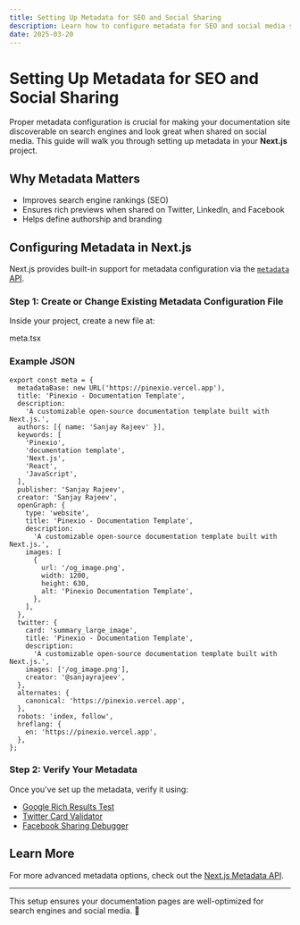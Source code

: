 ```yaml
---
title: Setting Up Metadata for SEO and Social Sharing
description: Learn how to configure metadata for SEO and social media sharing in your Next.js documentation site.
date: 2025-03-20
---
```


# Setting Up Metadata for SEO and Social Sharing

Proper metadata configuration is crucial for making your documentation site discoverable on search engines and look great when shared on social media. This guide will walk you through setting up metadata in your **Next.js** project.

## Why Metadata Matters

- Improves search engine rankings (SEO)
- Ensures rich previews when shared on Twitter, LinkedIn, and Facebook
- Helps define authorship and branding

## Configuring Metadata in Next.js

Next.js provides built-in support for metadata configuration via the [`metadata` API](https://nextjs.org/docs/app/api-reference/functions/generate-metadata).

### Step 1: Create or Change Existing Metadata Configuration File

Inside your project, create a new file at:

<FolderTree className="overflow-hidden p-2">
  <Folder element="project-root" defaultOpen={true}>
    <Folder element="config" defaultOpen={true}>
      <File>
        <p>meta.tsx</p>
      </File>
    </Folder>
  </Folder>
</FolderTree>

### Example JSON

```tsx
export const meta = {
  metadataBase: new URL('https://pinexio.vercel.app'),
  title: 'Pinexio - Documentation Template',
  description:
    'A customizable open-source documentation template built with Next.js.',
  authors: [{ name: 'Sanjay Rajeev' }],
  keywords: [
    'Pinexio',
    'documentation template',
    'Next.js',
    'React',
    'JavaScript',
  ],
  publisher: 'Sanjay Rajeev',
  creator: 'Sanjay Rajeev',
  openGraph: {
    type: 'website',
    title: 'Pinexio - Documentation Template',
    description:
      'A customizable open-source documentation template built with Next.js.',
    images: [
      {
        url: '/og_image.png',
        width: 1200,
        height: 630,
        alt: 'Pinexio Documentation Template',
      },
    ],
  },
  twitter: {
    card: 'summary_large_image',
    title: 'Pinexio - Documentation Template',
    description:
      'A customizable open-source documentation template built with Next.js.',
    images: ['/og_image.png'],
    creator: '@sanjayrajeev',
  },
  alternates: {
    canonical: 'https://pinexio.vercel.app',
  },
  robots: 'index, follow',
  hreflang: {
    en: 'https://pinexio.vercel.app',
  },
};
```

### Step 2: Verify Your Metadata

Once you've set up the metadata, verify it using:

- [Google Rich Results Test](https://search.google.com/test/rich-results)
- [Twitter Card Validator](https://cards-dev.twitter.com/validator)
- [Facebook Sharing Debugger](https://developers.facebook.com/tools/debug/)

## Learn More

For more advanced metadata options, check out the [Next.js Metadata API](https://nextjs.org/docs/app/api-reference/functions/generate-metadata).

---

This setup ensures your documentation pages are well-optimized for search engines and social media. 🚀
